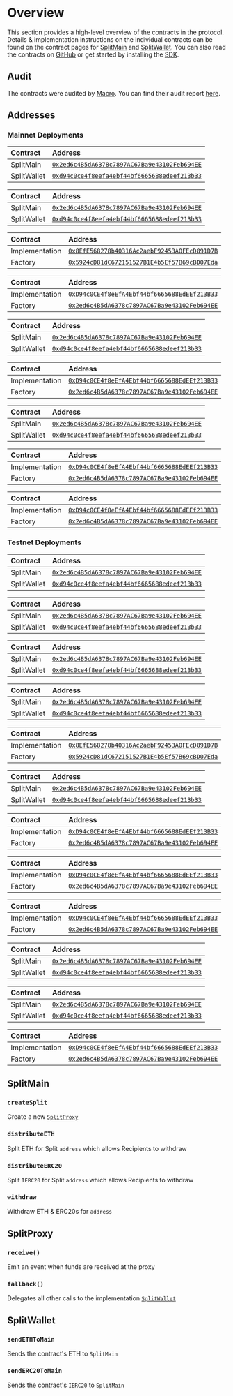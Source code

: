 
# Overview

This section provides a high-level overview of the contracts in the protocol.
Details & implementation instructions on the individual contracts can be found
on the contract pages for [SplitMain](/smartcontracts/SplitMain) and
[SplitWallet](/smartcontracts/SplitWallet). You can also read the contracts on
[GitHub](https://github.com/0xSplits/splits-contracts) or get started by
installing the [SDK](/sdk-info/overview).

## Audit

The contracts were audited by [Macro](https://0xmacro.com/audits). You can find
their audit report
[here](https://github.com/0xSplits/splits-contracts/blob/main/audit/0xSplits_A-1.pdf).

## Addresses

### Mainnet Deployments

<Toggle title="Ethereum – 1">

| Contract    | Address                                                                                                                      |
| :---------- | :--------------------------------------------------------------------------------------------------------------------------- |
| SplitMain   | [`0x2ed6c4B5dA6378c7897AC67Ba9e43102Feb694EE`](https://etherscan.io/address/0x2ed6c4B5dA6378c7897AC67Ba9e43102Feb694EE#code) |
| SplitWallet | [`0xd94c0ce4f8eefa4ebf44bf6665688edeef213b33`](https://etherscan.io/address/0xd94c0ce4f8eefa4ebf44bf6665688edeef213b33#code) |

</Toggle>

<Toggle title="Optimism – 10">

| Contract    | Address                                                                                                                                 |
| :---------- | :-------------------------------------------------------------------------------------------------------------------------------------- |
| SplitMain   | [`0x2ed6c4B5dA6378c7897AC67Ba9e43102Feb694EE`](https://optimistic.etherscan.io/address/0x2ed6c4B5dA6378c7897AC67Ba9e43102Feb694EE#code) |
| SplitWallet | [`0xd94c0ce4f8eefa4ebf44bf6665688edeef213b33`](https://optimistic.etherscan.io/address/0xd94c0ce4f8eefa4ebf44bf6665688edeef213b33#code) |

</Toggle>

<Toggle title="BSC – 56">

| Contract       | Address                                                                                                                         |
| :------------- | :------------------------------------------------------------------------------------------------------------------------------ |
| Implementation | [`0x8EfE568278b40316Ac2aebF92453A0FEcD891D7B`](https://bscscan.com/address/0x8EfE568278b40316Ac2aebF92453A0FEcD891D7B#code) |
| Factory        | [`0x5924cD81dC672151527B1E4b5Ef57B69cBD07Eda`](https://bscscan.com/address/0x5924cD81dC672151527B1E4b5Ef57B69cBD07Eda#code) |

</Toggle>

<Toggle title="Gnosis – 100">

| Contract       | Address                                                                                                                         |
| :------------- | :------------------------------------------------------------------------------------------------------------------------------ |
| Implementation | [`0xD94c0CE4f8eEfA4Ebf44bf6665688EdEEf213B33`](https://gnosisscan.io/address/0xD94c0CE4f8eEfA4Ebf44bf6665688EdEEf213B33#code) |
| Factory        | [`0x2ed6c4B5dA6378c7897AC67Ba9e43102Feb694EE`](https://gnosisscan.io/address/0x2ed6c4B5dA6378c7897AC67Ba9e43102Feb694EE#code) |

</Toggle>

<Toggle title="Polygon – 137">

| Contract    | Address                                                                                                                         |
| :---------- | :------------------------------------------------------------------------------------------------------------------------------ |
| SplitMain   | [`0x2ed6c4B5dA6378c7897AC67Ba9e43102Feb694EE`](https://polygonscan.com/address/0x2ed6c4B5dA6378c7897AC67Ba9e43102Feb694EE#code) |
| SplitWallet | [`0xd94c0ce4f8eefa4ebf44bf6665688edeef213b33`](https://polygonscan.com/address/0xd94c0ce4f8eefa4ebf44bf6665688edeef213b33#code) |

</Toggle>

<Toggle title="Fantom – 250">

| Contract       | Address                                                                                                                         |
| :------------- | :------------------------------------------------------------------------------------------------------------------------------ |
| Implementation | [`0xD94c0CE4f8eEfA4Ebf44bf6665688EdEEf213B33`](https://ftmscan.com/address/0xD94c0CE4f8eEfA4Ebf44bf6665688EdEEf213B33#code) |
| Factory        | [`0x2ed6c4B5dA6378c7897AC67Ba9e43102Feb694EE`](https://ftmscan.com/address/0x2ed6c4B5dA6378c7897AC67Ba9e43102Feb694EE#code) |

</Toggle>

<Toggle title="Arbitrum – 42161">

| Contract    | Address                                                                                                                     |
| :---------- | :-------------------------------------------------------------------------------------------------------------------------- |
| SplitMain   | [`0x2ed6c4B5dA6378c7897AC67Ba9e43102Feb694EE`](https://arbiscan.io/address/0x2ed6c4B5dA6378c7897AC67Ba9e43102Feb694EE#code) |
| SplitWallet | [`0xd94c0ce4f8eefa4ebf44bf6665688edeef213b33`](https://arbiscan.io/address/0xd94c0ce4f8eefa4ebf44bf6665688edeef213b33#code) |

</Toggle>

<Toggle title="Avalanche – 43114">

| Contract       | Address                                                                                                                         |
| :------------- | :------------------------------------------------------------------------------------------------------------------------------ |
| Implementation | [`0xD94c0CE4f8eEfA4Ebf44bf6665688EdEEf213B33`](https://snowtrace.io/address/0xD94c0CE4f8eEfA4Ebf44bf6665688EdEEf213B33#code) |
| Factory        | [`0x2ed6c4B5dA6378c7897AC67Ba9e43102Feb694EE`](https://snowtrace.io/address/0x2ed6c4B5dA6378c7897AC67Ba9e43102Feb694EE#code) |

</Toggle>

<Toggle title="Aurora – 1313161554">

| Contract       | Address                                                                                                                         |
| :------------- | :------------------------------------------------------------------------------------------------------------------------------ |
| Implementation | [`0xD94c0CE4f8eEfA4Ebf44bf6665688EdEEf213B33`](https://aurorascan.dev/address/0xD94c0CE4f8eEfA4Ebf44bf6665688EdEEf213B33#code) |
| Factory        | [`0x2ed6c4B5dA6378c7897AC67Ba9e43102Feb694EE`](https://aurorascan.dev/address/0x2ed6c4B5dA6378c7897AC67Ba9e43102Feb694EE#code) |

</Toggle>

### Testnet Deployments

<Toggle title="Goerli – 5">

| Contract    | Address                                                                                                                             |
| :---------- | :---------------------------------------------------------------------------------------------------------------------------------- |
| SplitMain   | [`0x2ed6c4B5dA6378c7897AC67Ba9e43102Feb694EE`](https://goerli.etherscan.io/address/0x2ed6c4B5dA6378c7897AC67Ba9e43102Feb694EE#code) |
| SplitWallet | [`0xd94c0ce4f8eefa4ebf44bf6665688edeef213b33`](https://goerli.etherscan.io/address/0xd94c0ce4f8eefa4ebf44bf6665688edeef213b33#code) |

</Toggle>

<Toggle title="Ropsten – 3">

| Contract    | Address                                                                                                                              |
| :---------- | :----------------------------------------------------------------------------------------------------------------------------------- |
| SplitMain   | [`0x2ed6c4B5dA6378c7897AC67Ba9e43102Feb694EE`](https://ropsten.etherscan.io/address/0x2ed6c4B5dA6378c7897AC67Ba9e43102Feb694EE#code) |
| SplitWallet | [`0xd94c0ce4f8eefa4ebf44bf6665688edeef213b33`](https://ropsten.etherscan.io/address/0xd94c0ce4f8eefa4ebf44bf6665688edeef213b33#code) |

</Toggle>

<Toggle title="Rinkeby – 4">

| Contract    | Address                                                                                                                              |
| :---------- | :----------------------------------------------------------------------------------------------------------------------------------- |
| SplitMain   | [`0x2ed6c4B5dA6378c7897AC67Ba9e43102Feb694EE`](https://rinkeby.etherscan.io/address/0x2ed6c4B5dA6378c7897AC67Ba9e43102Feb694EE#code) |
| SplitWallet | [`0xd94c0ce4f8eefa4ebf44bf6665688edeef213b33`](https://rinkeby.etherscan.io/address/0xd94c0ce4f8eefa4ebf44bf6665688edeef213b33#code) |

</Toggle>

<Toggle title="Kovan – 42">

| Contract    | Address                                                                                                                            |
| :---------- | :--------------------------------------------------------------------------------------------------------------------------------- |
| SplitMain   | [`0x2ed6c4B5dA6378c7897AC67Ba9e43102Feb694EE`](https://kovan.etherscan.io/address/0x2ed6c4B5dA6378c7897AC67Ba9e43102Feb694EE#code) |
| SplitWallet | [`0xd94c0ce4f8eefa4ebf44bf6665688edeef213b33`](https://kovan.etherscan.io/address/0xd94c0ce4f8eefa4ebf44bf6665688edeef213b33#code) |

</Toggle>

<Toggle title="BSC Testnet – 97">

| Contract       | Address                                                                                                                         |
| :------------- | :------------------------------------------------------------------------------------------------------------------------------ |
| Implementation | [`0x8EfE568278b40316Ac2aebF92453A0FEcD891D7B`](https://testnet.bscscan.com/address/0x8EfE568278b40316Ac2aebF92453A0FEcD891D7B#code) |
| Factory        | [`0x5924cD81dC672151527B1E4b5Ef57B69cBD07Eda`](https://testnet.bscscan.com/address/0x5924cD81dC672151527B1E4b5Ef57B69cBD07Eda#code) |

</Toggle>

<Toggle title="Optimism Goerli – 420">

| Contract    | Address                                                                                                                                      |
| :---------- | :------------------------------------------------------------------------------------------------------------------------------------------- |
| SplitMain   | [`0x2ed6c4B5dA6378c7897AC67Ba9e43102Feb694EE`](https://goerli-optimism.etherscan.io/address/0x2ed6c4B5dA6378c7897AC67Ba9e43102Feb694EE#code) |
| SplitWallet | [`0xd94c0ce4f8eefa4ebf44bf6665688edeef213b33`](https://goerli-optimism.etherscan.io/address/0xd94c0ce4f8eefa4ebf44bf6665688edeef213b33#code) |

</Toggle>

<Toggle title="Fantom Testnet – 4002">

| Contract       | Address                                                                                                                         |
| :------------- | :------------------------------------------------------------------------------------------------------------------------------ |
| Implementation | [`0xD94c0CE4f8eEfA4Ebf44bf6665688EdEEf213B33`](https://testnet.ftmscan.com/address/0xD94c0CE4f8eEfA4Ebf44bf6665688EdEEf213B33#code) |
| Factory        | [`0x2ed6c4B5dA6378c7897AC67Ba9e43102Feb694EE`](https://testnet.ftmscan.com/address/0x2ed6c4B5dA6378c7897AC67Ba9e43102Feb694EE#code) |

</Toggle>

<Toggle title="Gnosis Chiado – 10200">

| Contract       | Address                                                                                                                         |
| :------------- | :------------------------------------------------------------------------------------------------------------------------------ |
| Implementation | [`0xD94c0CE4f8eEfA4Ebf44bf6665688EdEEf213B33`](https://blockscout.com/gnosis/chiado/address/0xD94c0CE4f8eEfA4Ebf44bf6665688EdEEf213B33/contracts#address-tabs) |
| Factory        | [`0x2ed6c4B5dA6378c7897AC67Ba9e43102Feb694EE`](https://blockscout.com/gnosis/chiado/address/0x2ed6c4B5dA6378c7897AC67Ba9e43102Feb694EE/contracts#address-tabs) |

</Toggle>

<Toggle title="Avalanche Fuji – 43113">

| Contract       | Address                                                                                                                         |
| :------------- | :------------------------------------------------------------------------------------------------------------------------------ |
| Implementation | [`0xD94c0CE4f8eEfA4Ebf44bf6665688EdEEf213B33`](https://testnet.snowtrace.io/address/0xD94c0CE4f8eEfA4Ebf44bf6665688EdEEf213B33#code) |
| Factory        | [`0x2ed6c4B5dA6378c7897AC67Ba9e43102Feb694EE`](https://testnet.snowtrace.io/address/0x2ed6c4B5dA6378c7897AC67Ba9e43102Feb694EE#code) |

</Toggle>

<Toggle title="Polygon Mumbai – 80001">

| Contract    | Address                                                                                                                                |
| :---------- | :------------------------------------------------------------------------------------------------------------------------------------- |
| SplitMain   | [`0x2ed6c4B5dA6378c7897AC67Ba9e43102Feb694EE`](https://mumbai.polygonscan.com/address/0x2ed6c4B5dA6378c7897AC67Ba9e43102Feb694EE#code) |
| SplitWallet | [`0xd94c0ce4f8eefa4ebf44bf6665688edeef213b33`](https://mumbai.polygonscan.com/address/0xd94c0ce4f8eefa4ebf44bf6665688edeef213b33#code) |

</Toggle>

<Toggle title="Arbitrum Goerli – 421613">

| Contract    | Address                                                                                                                                                              |
| :---------- | :------------------------------------------------------------------------------------------------------------------------------------------------------------------- |
| SplitMain   | [`0x2ed6c4B5dA6378c7897AC67Ba9e43102Feb694EE`](https://goerli-rollup-explorer.arbitrum.io/address/0x2ed6c4B5dA6378c7897AC67Ba9e43102Feb694EE/contracts#address-tabs) |
| SplitWallet | [`0xd94c0ce4f8eefa4ebf44bf6665688edeef213b33`](https://goerli-rollup-explorer.arbitrum.io/address/0xD94c0CE4f8eEfA4Ebf44bf6665688EdEEf213B33/contracts#address-tabs) |

</Toggle>

<Toggle title="Aurora Testnet – 1313161555">

| Contract       | Address                                                                                                                         |
| :------------- | :------------------------------------------------------------------------------------------------------------------------------ |
| Implementation | [`0xD94c0CE4f8eEfA4Ebf44bf6665688EdEEf213B33`](https://testnet.aurorascan.dev/address/0xD94c0CE4f8eEfA4Ebf44bf6665688EdEEf213B33#code) |
| Factory        | [`0x2ed6c4B5dA6378c7897AC67Ba9e43102Feb694EE`](https://testnet.aurorascan.dev/address/0x2ed6c4B5dA6378c7897AC67Ba9e43102Feb694EE#code) |

</Toggle>

## SplitMain

### `createSplit`

Create a new [`SplitProxy`](#splitproxy)

### `distributeETH`

Split ETH for Split `address` which allows Recipients to withdraw

### `distributeERC20`

Split `IERC20` for Split `address` which allows Recipients to withdraw

### `withdraw`

Withdraw ETH & ERC20s for `address`

## SplitProxy

### `receive()`

Emit an event when funds are received at the proxy

### `fallback()`

Delegates all other calls to the implementation [`SplitWallet`](#splitwallet)

## SplitWallet

### `sendETHToMain`

Sends the contract's ETH to `SplitMain`

### `sendERC20ToMain`

Sends the contract's `IERC20` to `SplitMain`
